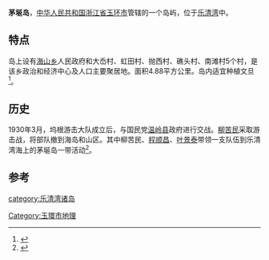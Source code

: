 {{Infobox islands
| name             = 茅埏岛
| native name      = <!-- or |local name= -->
| native name link = 
| native name lang =
| nickname         = 
| image name       = 
| image size       = 
| image caption    = 
| image alt        = 
| image map        =
| map alt          = 
| map size         = 
| map caption      = 
| pushpin_map      = 
| pushpin_label    = 
| pushpin_label_position = 
| pushpin_map_alt  = 
| pushpin_relief   = 
| pushpin_map_caption = 
| coordinates      = <!-- {{coord|LAT|N/S|LONG|E/W|region:ZZ_type:isle|display=inline,title}} -->
| etymology        = 
| location         = <!-- 必填, body of water where located -->
| GridReference    = <!-- 仅限英国 -->
| archipelago      = 
| waterbody        = 
| total islands    = <!-- 仅限群岛 -->
| major islands    = <!-- 仅限群岛 -->
| area km2         = <!-- or |area m2= or |area ha= -->
| area footnotes   = 
| rank             = 
| length km        = <!-- or |length m=  -->
| length footnotes = 
| width km         = <!-- or |width m=  -->
| width footnotes  =
| coastline km     = <!-- or |coastline m=  -->
| coastline footnotes = 
| elevation m      = 
| elevation footnotes = 
| highest mount    = 
| mapframe         = no
| country          = <!-- 必填 -->
| country admin divisions title      = 
| country admin divisions            = 
| country admin divisions title 1    = 
| country admin divisions 1          = 
| country admin divisions title 2    = 
| country admin divisions 2          = 
| country capital type               = 
| country capital                    = 
| country largest city type          = 
| country largest city               = 
| country capital and largest city   = 
| country largest city population    = 
| country leader title               = 
| country leader name                = 
| country area km2                   = <!-- or |country area m2= or |country area ha= -->
| country 1                          = 
| country 1 admin divisions title    = 
| country 1 admin divisions          = 
| country 1 admin divisions title 1  = 
| country 1 admin divisions 1        = 
| country 1 capital type             = 
| country 1 capital                  = 
| country 1 largest city type        = 
| country 1 largest city             =
| country 1 capital and largest city = 
| country 1 largest city population  = 
| country 1 leader title             = 
| country 1 leader name              = 
| country 1 area km2                 = <!-- or |country 1 area m2= or |country 1 area ha= -->
| population       = 
| population as of = 
| population footnotes = 
| population rank = 
| population rank max = 
| density km2      = 
| density rank     =
| density footnotes = 
| languages        = 
| ethnic groups    = 
| timezone1        = 
| utc_offset1      = 
| timezone1_DST    = 
| utc_offset1_DST  = 
| website          = 
| additional info  =  {{maplink|frame=yes|plain=yes|type=point|frame-lat=28.22315096962096|frame-long=121.16559505462646|zoom=12|coord={{coord|28.22315096962096|121.16559505462646}}}}
}}{{coord|28.22315096962096|121.16559505462646|display=title}}
'''茅埏岛'''，[[中华人民共和国|中华人民共和国]][[浙江省|浙江省]][[玉环市|玉环市]]管辖的一个岛屿，位于[[乐清湾|乐清湾]]中。

== 特点 ==
岛上设有[[海山乡|海山乡]]人民政府和大岙村、虹田村、抛西村、礁头村、南滩村5个村，是该乡政治和经济中心及人口主要聚居地。面积4.88平方公里。岛内适宜种植文旦<ref>{{Cite book|title=玉环县地名志|last=浙江省玉环县地名办公室编|first=|publisher=浙江省玉环县地名办公室|year=1984|isbn=|location=|pages=240}}</ref>。

== 历史 ==
1930年3月，坞根游击大队成立后，与国民党[[温岭县|温岭县]]政府进行交战。[[柳苦民|柳苦民]]采取游击战，将部队撤到海岛和山区。其中柳苦民、[[程顺昌|程顺昌]]、[[叶景泰|叶景泰]]带领一支队伍到乐清湾海上的茅埏岛一带活动<ref>{{Cite book|title=红旗卷起农奴戟 中国工农红军第十三军|last=金延锋，沙勋编著|first=|publisher=杭州：浙江人民出版社|year=2018.07|isbn=978-7-213-08336-5|location=|pages=168}}</ref>。

==参考==
{{reflist}}
[[category:乐清湾诸岛|category:乐清湾诸岛]]
[[Category:玉環市地理|Category:玉環市地理]]